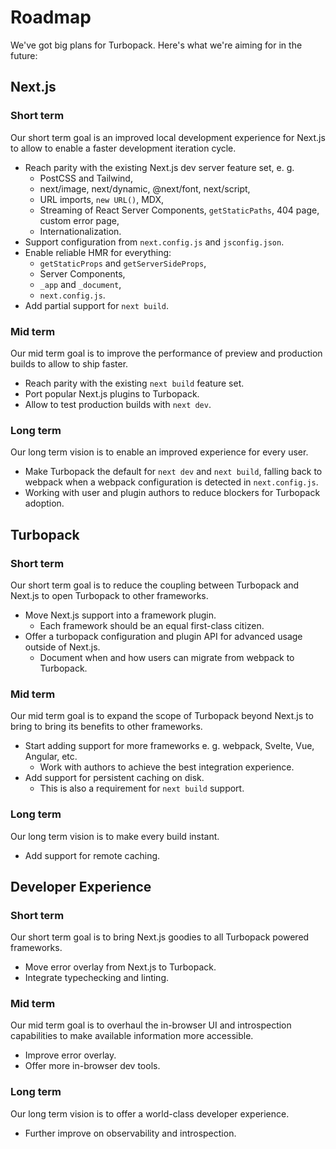 # Roadmap

We've got big plans for Turbopack. Here's what we're aiming for in the future:

## Next.js

### Short term

Our short term goal is an improved local development experience for Next.js to allow to enable a faster development iteration cycle.

- Reach parity with the existing Next.js dev server feature set, e. g.
  - PostCSS and Tailwind,
  - next/image, next/dynamic, @next/font, next/script,
  - URL imports, `new URL()`, MDX,
  - Streaming of React Server Components, `getStaticPaths`, 404 page, custom error page,
  - Internationalization.
- Support configuration from `next.config.js` and `jsconfig.json`.
- Enable reliable HMR for everything:
  - `getStaticProps` and `getServerSideProps`,
  - Server Components,
  - `_app` and `_document`,
  - `next.config.js`.
- Add partial support for `next build`.

### Mid term

Our mid term goal is to improve the performance of preview and production builds to allow to ship faster.

- Reach parity with the existing `next build` feature set.
- Port popular Next.js plugins to Turbopack.
- Allow to test production builds with `next dev`.

### Long term

Our long term vision is to enable an improved experience for every user.

- Make Turbopack the default for `next dev` and `next build`, falling back to webpack when a webpack configuration is detected in `next.config.js`.
- Working with user and plugin authors to reduce blockers for Turbopack adoption.

## Turbopack

### Short term

Our short term goal is to reduce the coupling between Turbopack and Next.js to open Turbopack to other frameworks.

- Move Next.js support into a framework plugin.
  - Each framework should be an equal first-class citizen.
- Offer a turbopack configuration and plugin API for advanced usage outside of Next.js.
  - Document when and how users can migrate from webpack to Turbopack.

### Mid term

Our mid term goal is to expand the scope of Turbopack beyond Next.js to bring to bring its benefits to other frameworks.

- Start adding support for more frameworks e. g. webpack, Svelte, Vue, Angular, etc.
  - Work with authors to achieve the best integration experience.
- Add support for persistent caching on disk.
  - This is also a requirement for `next build` support.

### Long term

Our long term vision is to make every build instant.

- Add support for remote caching.

## Developer Experience

### Short term

Our short term goal is to bring Next.js goodies to all Turbopack powered frameworks.

- Move error overlay from Next.js to Turbopack.
- Integrate typechecking and linting.

### Mid term

Our mid term goal is to overhaul the in-browser UI and introspection capabilities to make available information more accessible.

- Improve error overlay.
- Offer more in-browser dev tools.

### Long term

Our long term vision is to offer a world-class developer experience.

- Further improve on observability and introspection.

